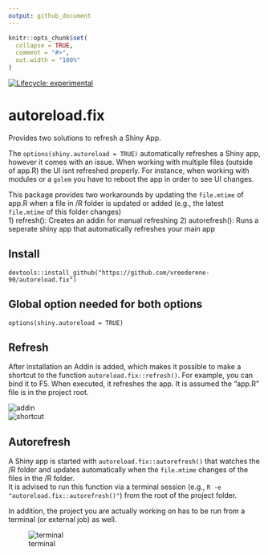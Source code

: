 ```yaml
---
output: github_document
---
```


<!-- README.md is generated from README.Rmd. Please edit that file -->

```r
knitr::opts_chunk$set(
  collapse = TRUE,
  comment = "#>",
  out.width = "100%"
)
```

<!-- badges: start -->
[![Lifecycle: experimental](https://img.shields.io/badge/lifecycle-experimental-orange.svg)](https://lifecycle.r-lib.org/articles/stages.html#experimental)
<!-- badges: end -->

# autoreload.fix
Provides two solutions to refresh a Shiny App. 

The `options(shiny.autoreload = TRUE)` automatically refreshes a Shiny app, however it comes with an issue. When working with multiple files (outside of app.R) the UI isnt refreshed properly. For instance, when working with modules or a `golem` you have to reboot the app in order to see UI changes.  

This package provides two workarounds by updating the `file.mtime` of app.R when a file in /R folder is updated or added (e.g., the latest `file.mtime` of this folder changes)  
1) refresh(): Creates an addin for manual refreshing
2) autorefresh(): Runs a seperate shiny app that automatically refreshes your main app


## Install
`devtools::install_github("https://github.com/vreederene-90/autoreload.fix")`  

## Global option needed for both options  
`options(shiny.autoreload = TRUE)`  

## Refresh  
After installation an Addin is added, which makes it possible to make a shortcut to the function `autoreload.fix::refresh()`. For example, you can bind it to F5. When executed, it refreshes the app. It is assumed the "app.R" file is in the project root.

![addin](man/figures/addin.png)  
![shortcut](man/figures/keyboard_shortcut.png)  

## Autorefresh
A Shiny app is started with `autoreload.fix::autorefresh()` that watches the /R folder and updates automatically when the `file.mtime` changes of the files in the /R folder.  
It is advised to run this function via a terminal session (e.g., `R -e "autoreload.fix::autorefresh()"`) from the root of the project folder. 

In addition, the project you are actually working on has to be run from a terminal (or external job) as well.

![terminal](man/figures/terminal.png)  
